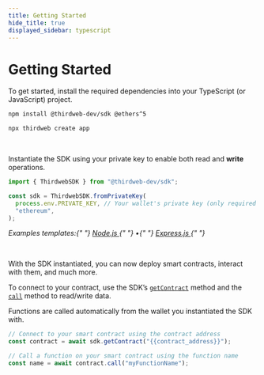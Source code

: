 ---
title: Getting Started
hide_title: true
displayed_sidebar: typescript
---


# Getting Started

To get started, install the required dependencies into your TypeScript (or JavaScript) project.

<Tabs>
<TabItem value="existing" label="Existing Projects">

```bash
npm install @thirdweb-dev/sdk @ethers^5
```

</TabItem>
<TabItem value="new" label="New Projects">

```bash
npx thirdweb create app
```

</TabItem>
</Tabs>

<br />

Instantiate the SDK using your private key to enable both read and **write** operations.

```ts
import { ThirdwebSDK } from "@thirdweb-dev/sdk";

const sdk = ThirdwebSDK.fromPrivateKey(
  process.env.PRIVATE_KEY, // Your wallet's private key (only required for write operations)
  "ethereum",
);
```

<p style={{ opacity: 0.9, marginTop: -8 }}>
  <i>
    Examples templates:{" "}
    <a href="https://github.com/thirdweb-example/node-javascript-starter">
      Node.js
    </a>{" "}
    •{" "}
    <a href="https://github.com/thirdweb-example/express-javascript-starter">
      Express.js
    </a>{" "}
  </i>
</p>

<br />

With the SDK instantiated, you can now deploy smart contracts, interact with them, and much more.

To connect to your contract, use the SDK&rsquo;s [`getContract`](/typescript/sdk.thirdwebsdk.getcontract) method
and the [`call`](/typescript/sdk.smartcontract.call) method to read/write data.

Functions are called automatically from the wallet you instantiated the SDK with.

```ts
// Connect to your smart contract using the contract address
const contract = await sdk.getContract("{{contract_address}}");

// Call a function on your smart contract using the function name
const name = await contract.call("myFunctionName");
```

